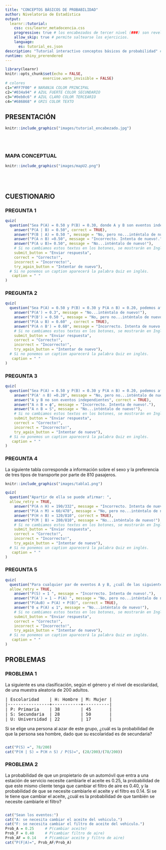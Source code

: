 ---
title: "CONCEPTOS BÁSICOS DE PROBABILIDAD"
author: Nivelatorio de Estadística
output: 
  learnr::tutorial:
    css: css/learnr_metadocencia.css
    progressive: true # los encabezados de tercer nivel (###) son revelados progresivamente
    allow_skip: true # permite saltearse los ejercicios. 
    language:
      es: tutorial_es.json
description: "Tutorial interactivo conceptos básicos de probabilidad" # Esta descripción se ve en el panel Tutorial de RStudio 
runtime: shiny_prerendered
---

```{r setup, include=FALSE}
library(learnr)
knitr::opts_chunk$set(echo = FALSE,
                 exercise.warn_invisible = FALSE)
# colores
c1="#FF7F00" # NARANJA COLOR PRINCIPAL
c2="#034a94" # AZUL FUERTE COLOR SECUNDARIO  
c3="#0eb0c6" # AZUL CLARO COLOR TERCEARIO  
c4="#686868" # GRIS COLOR TEXTO 

```


## **PRESENTACIÓN**

```{r, echo=FALSE, out.width="80%", fig.align = "center"}
knitr::include_graphics("images/tutorial_encabezado.jpg")
```

</br></br>

### **MAPA CONCEPTUAL**

```{r, echo=FALSE, , out.width="100%", fig.align = "center"}
knitr::include_graphics("images/mapU2.png")  

```

</br></br>

## **CUESTIONARIO**

### PREGUNTA 1

```{r quiz_1}
quiz(  
  question("Sea P(A) = 0.50 y P(B) = 0.30, donde A y B son eventos independientes. Entonces se puede afirmar que: ", allow_retry = TRUE,
    answer("P(A | B) = 0.50", correct = TRUE), 
    answer("P(B | A) = 0.50 ", message = "No, pero no...inténtalo de nuevo!"),
    answer("P(A ∩ B) =0.50", message = "Incorrecto. Intenta de nuevo!."),
    answer("P(A ∪ B)= 0.50", message = "No...inténtalo de nuevo!"),
    # Si no cambiamos estos textos en los botones, se mostrarán en Inglés  
    submit_button = "Enviar respuesta",
    correct = "Correcto!",
    incorrect = "Incorrecto!",
    try_again_button = "Intentar de nuevo"),
  # Si no ponemos un caption aparecerá la palabra Quiz en inglés.
   caption = " "
)
```


### PREGUNTA 2

```{r quiz_2}
quiz(  
  question("Sea P(A) = 0.50 y P(B) = 0.30 y P(A ∩ B) = 0.20, podemos afirmar que",  allow_retry = TRUE,
    answer("P(A') = 0.3", message = "No...inténtalo de nuevo!"),
    answer("P(B') = 0.50 ", message = "No, pero no...inténtalo de nuevo!"),
    answer("P(A ∪ B) = 0.60" , correct = TRUE), 
    answer("P(A ∩ B') = 0.60", message = "Incorrecto. Intenta de nuevo!."),
    # Si no cambiamos estos textos en los botones, se mostrarán en Inglés  
    submit_button = "Enviar respuesta",
    correct = "Correcto!",
    incorrect = "Incorrecto!",
    try_again_button = "Intentar de nuevo"),
  # Si no ponemos un caption aparecerá la palabra Quiz en inglés.
   caption = " "
)
```


### PREGUNTA 3

```{r quiz_3}
quiz(  
  question("Sea P(A) = 0.50 y P(B) = 0.30 y P(A ∩ B) = 0.20, podemos afirmar que", allow_retry = TRUE,
    answer("P(A' ∩ B) =0.20", message = "No, pero no...inténtalo de nuevo!"),
    answer("A y B no son eventos independientes", correct = TRUE), 
    answer("A ∩ B = ϕ", message = "Incorrecto. Intenta de nuevo!."),
    answer("A ∩ B = S", message = "No...inténtalo de nuevo!"),
    # Si no cambiamos estos textos en los botones, se mostrarán en Inglés  
    submit_button = "Enviar respuesta",
    correct = "Correcto!",
    incorrect = "Incorrecto!",
    try_again_button = "Intentar de nuevo"),
  # Si no ponemos un caption aparecerá la palabra Quiz en inglés.
   caption = " "
)
```

### PREGUNTA 4

La siguiente tabla corresponde a información sobre el sexo y la preferencia de tres tipos de transporte por parte de 810 pasajeros. 

```{r, echo=FALSE, , out.width="50%", fig.align = "center"}
knitr::include_graphics("images/tabla1.png")  
```



```{r quiz_4}
quiz(  
  question("Apartir de ella se puede afirmar: ", 
  allow_retry = TRUE,
    answer("P(A ∩ H) = 190/332", message = "Incorrecto. Intenta de nuevo!."),
    answer("P(A ∩ M) = 60/478", message = "No, pero no...inténtalo de nuevo!"),
    answer("P(H ∩ B) = 120/810", correct = TRUE),
    answer("P(M | B) = 280/810", message = "No...inténtalo de nuevo!"),
    # Si no cambiamos estos textos en los botones, se mostrarán en Inglés  
    submit_button = "Enviar respuesta",
    correct = "Correcto!",
    incorrect = "Incorrecto!",
    try_again_button = "Intentar de nuevo"),
  # Si no ponemos un caption aparecerá la palabra Quiz en inglés.
   caption = " "
)
```

### PREGUNTA 5

```{r quiz_5}
quiz(  
  question("Para cualquier par de eventos A y B, ¿cuál de las siguientes afirmaciones no es cierta?", 
  allow_retry = TRUE,
    answer("P(S) = 1 ", message = "Incorrecto. Intenta de nuevo!."),
    answer("P(A′) = 1 − P(A) ", message = "No, pero no...inténtalo de nuevo!"),
    answer("P(A∪B) = P(A) + P(B)", correct = TRUE), 
    answer("0 ≤ P(A) ≤ 1", message = "No...inténtalo de nuevo!"),
    # Si no cambiamos estos textos en los botones, se mostrarán en Inglés  
    submit_button = "Enviar respuesta",
    correct = "Correcto!",
    incorrect = "Incorrecto!",
    try_again_button = "Intentar de nuevo"),
  # Si no ponemos un caption aparecerá la palabra Quiz en inglés.
   caption = " "
)
```

## **PROBLEMAS**

### **PROBLEMA 1**


La siguiente es una clasificación, según el género y el nivel de
escolaridad, de una muestra aleatoria de 200 adultos.

<pre>
| Escolaridad    | H: Hombre | M: Mujer |
|----------------+-----------+----------|
| P: Primaria    | 38        | 45       |
| S: Secundaria  | 28        | 50       |
| U: Universidad | 22        | 17       |
</pre>

Si se elige una persona al azar de este grupo, ¿cuál es la probabilidad de que la persona sea hombre, dado que su escolaridad es de secundaria?

```{r p1, exercise=TRUE}
 
```

```{r p1-solution}
cat("P(S) =", 78/200)
cat("P(H | S) = P(H ∩ S) / P(S)=", (28/200)/(78/200))
```

### PROBLEMA 2

La probabilidad de que un propietario de un automóvil que entra a una estación de servicio necesite cambiarle el aceite es 0.25, la probabilidad de que este mismo cliente tenga que cambiar el filtro de aire es 0.40, y la probabilidad de que se necesite cambiarle el aceite y el filtro es 0.14.  Si se le tiene que cambiar el aceite, ¿cuál es la probabilidad de que también se necesite cambiarle el filtro?
    
```{r p2, exercise=TRUE}
```

```{r p2-solution}
cat("Sean los eventos:")
cat("A: se necesita cambiar el aceite del vehiculo.")
cat("F: se necesita cambiar el filtro de aceite del vehiculo.")
Prob_A = 0.25     # P(cambiar aceite)
Prob_F = 0.40     # P(cambiar filtro de aire)
Prob_AF = 0.14    # P(cambiar aceite y filtro de aire)
cat("P(F|A)=", Prob_AF/Prob_A)
```



